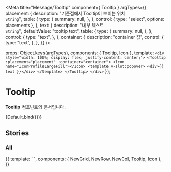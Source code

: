 
<Meta
  title="Message/Tooltip"
  component={ Tooltip }
  argTypes={{
    placement: {
      description: "기준점에서 Tooltip이 보이는 위치<br/>`String`",
      table: {
        type: {
          summary: null,
        },
      },
      control: {
        type: "select",
        options: placements
      },
    },
    text: {
      description: "내부 텍스트<br/>`String`",
      defaultValue: "tooltip text",
      table: {
        type: {
          summary: null,
        },
      },
      control: {
        type: "text",
      },
    },
    container: {
        description: "container 값",
        control: {
            type: "text",
        },
    },
  }}
/>

  props: Object.keys(argTypes),
  components: { Tooltip, Icon },
  template: `<div style="width: 100%; display: flex; justify-content: center;">
                 <Tooltip :placement="placement" :container="container">
                     <Icon name="IconProfileLargeFill"></Icon>
                     <template v-slot:popover>
                           <div>{{ text }}</div>
                     </template>
                 </Tooltip>
             </div>`
});

# Tooltip

**Tooltip** 컴포넌트의 문서입니다.

<Story name="Default" height="100px">
  {Default.bind({})}
</Story>

<ArgsTable story="Default" />

## Stories
### All

<Canvas>
    <Story name="All" height="100px">
        {{
            template: `
                <NewGrid>
                    <NewRow>
                        <NewCol class="flex flex-row justify-around" style="margin-top: 50px; margin-bottom: 40px">
                            <Tooltip placement="top-right" open>
                                <Icon name="IconProfileLargeFill"></Icon>
                                    <template v-slot:popover>
                                        <div>top-right</div>
                                    </template>
                            </Tooltip>
                            <Tooltip placement="top" open>
                                <Icon name="IconProfileLargeFill"></Icon>
                                    <template v-slot:popover>
                                        <div>top</div>
                                    </template>
                            </Tooltip>
                            <Tooltip placement="top-left" open>
                                <Icon name="IconProfileLargeFill"></Icon>
                                    <template v-slot:popover>
                                        <div>top-left</div>
                                    </template>
                            </Tooltip>
                        </NewCol>
                    </NewRow>
                    <NewRow>
                        <NewCol class="flex flex-row justify-around" style="height: 120px">
                            <Tooltip placement="bottom-right" open>
                                <Icon name="IconProfileLargeFill"></Icon>
                                    <template v-slot:popover>
                                        <div>bottom-right</div>
                                    </template>
                            </Tooltip>
                            <Tooltip placement="bottom" open>
                                <Icon name="IconProfileLargeFill"></Icon>
                                    <template v-slot:popover>
                                        <div>bottom</div>
                                    </template>
                            </Tooltip>
                            <Tooltip placement="bottom-left" open>
                                <Icon name="IconProfileLargeFill"></Icon>
                                    <template v-slot:popover>
                                        <div>bottom-left</div>
                                    </template>
                            </Tooltip>
                        </NewCol>
                    </NewRow>
                    <NewRow>
                        <NewCol class="flex flex-row justify-around" style="height: 40px; margin-bottom: 40px">
                            <Tooltip placement="right-top" open>
                                <Icon name="IconProfileLargeFill"></Icon>
                                    <template v-slot:popover>
                                        <div>right-top</div>
                                    </template>
                            </Tooltip>
                            <Tooltip placement="right" open>
                                <Icon name="IconProfileLargeFill"></Icon>
                                    <template v-slot:popover>
                                        <div>right</div>
                                    </template>
                            </Tooltip>
                            <Tooltip placement="right-bottom" open>
                                <Icon name="IconProfileLargeFill"></Icon>
                                    <template v-slot:popover>
                                        <div>right-bottom</div>
                                    </template>
                            </Tooltip>
                        </NewCol>
                    </NewRow>
                    <NewRow>
                      <NewCol class="flex flex-row justify-around" style="height: 40px">
                        <Tooltip placement="left-top" open>
                          <Icon name="IconProfileLargeFill"></Icon>
                          <template v-slot:popover>
                            <div>left-top</div>
                          </template>
                        </Tooltip>
                        <Tooltip placement="left" open>
                          <Icon name="IconProfileLargeFill"></Icon>
                          <template v-slot:popover>
                            <div>left</div>
                          </template>
                        </Tooltip>
                        <Tooltip placement="left-bottom" open>
                          <Icon name="IconProfileLargeFill"></Icon>
                          <template v-slot:popover>
                            <div>left-bottom</div>
                          </template>
                        </Tooltip>
                      </NewCol>
                    </NewRow>
                </NewGrid>
          `,
          components: { NewGrid, NewRow, NewCol, Tooltip, Icon },
        }}
    </Story>
</Canvas>
